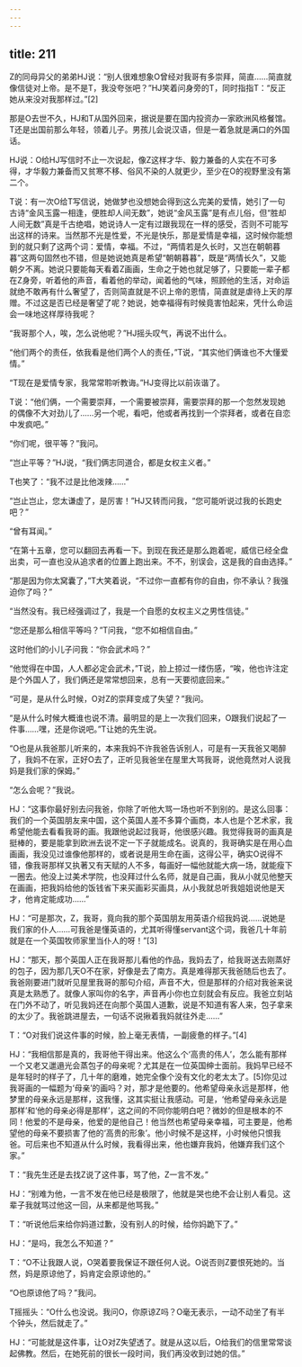 ```yaml
---
---
---
```

title: 211
---



Z的同母异父的弟弟HJ说：“别人很难想象O曾经对我哥有多崇拜，简直……简直就像信徒对上帝。是不是T，我没夸张吧？”HJ笑着问身旁的T，同时指指T：“反正她从来没对我那样过。”[2]

那是O去世不久，HJ和T从国外回来，据说是要在国内投资办一家欧洲风格餐馆。T还是出国前那么年轻，领着儿子。男孩儿会说汉语，但是一着急就是满口的外国话。

HJ说：O给HJ写信时不止一次说起，像Z这样才华、毅力兼备的人实在不可多得，才华毅力兼备而又贫寒不移、俗风不染的人就更少，至少在O的视野里没有第二个。

T说：有一次O给T写信说，她做梦也没想她会得到这么完美的爱情，她引了一句古诗“金风玉露一相逢，便胜却人间无数”，她说“金风玉露”是有点儿俗，但“胜却人间无数”真是千古绝唱，她说诗人一定有过跟我现在一样的感受，否则不可能写出这样的诗来。当然那不光是性爱，不光是快乐，那是爱情是幸福，这时候你能想到的就只剩了这两个词：爱情，幸福。不过，“两情若是久长时，又岂在朝朝暮暮”这两句固然也不错，但是她说她真是希望“朝朝暮暮”，既是“两情长久”，又能朝夕不离。她说只要能每天看着Z画画，生命之于她也就足够了，只要能一辈子都在Z身旁，听着他的声音，看着他的举动，闻着他的气味，照顾他的生活，对命运就绝不敢再有什么奢望了，否则简直就是不识上帝的恩情，简直就是虐待上天的厚赠。不过这是否已经是奢望了呢？她说，她幸福得有时候竟害怕起来，凭什么命运会一味地这样厚待我呢？

“我哥那个人，唉，怎么说他呢？”HJ摇头叹气，再说不出什么。

“他们两个的责任，依我看是他们两个人的责任，”T说，“其实他们俩谁也不大懂爱情。”

“T现在是爱情专家，我常常聆听教诲。”HJ变得比以前诙谐了。

T说：“他们俩，一个需要崇拜，一个需要被崇拜，需要崇拜的那一个忽然发现她的偶像不大对劲儿了……另一个呢，看吧，他或者再找到一个崇拜者，或者在自恋中发疯吧。”

“你们呢，很平等？”我问。

“岂止平等？”HJ说，“我们俩志同道合，都是女权主义者。”

T也笑了：“我不过是比他泼辣……”

“岂止岂止，您太谦虚了，是厉害！”HJ又转而问我，“您可能听说过我的长跑史吧？”

“曾有耳闻。”

“在第十五章，您可以翻回去再看一下。到现在我还是那么跑着呢，威信已经全盘出卖，可一直也没从追求者的位置上跑出来。不不，别误会，这是我的自由选择。”

“那是因为你太窝囊了，”T大笑着说，“不过你一直都有你的自由，你不承认？我强迫你了吗？”

“当然没有。我已经强调过了，我是一个自愿的女权主义之男性信徒。”

“您还是那么相信平等吗？”T问我，“您不如相信自由。”

这时他们的小儿子问我：“你会武术吗？”

“他觉得在中国，人人都必定会武术，”T说，脸上掠过一缕伤感，“唉，他也许注定是个外国人了，我们俩还是常常想回来，总有一天要彻底回来。”

“可是，是从什么时候，O对Z的崇拜变成了失望？”我问。

“是从什么时候大概谁也说不清。最明显的是上一次我们回来，O跟我们说起了一件事……嘿，还是你说吧。”T让她的先生说。

“O也是从我爸那儿听来的，本来我妈不许我爸告诉别人，可是有一天我爸又喝醉了，我妈不在家，正好O去了，正听见我爸坐在屋里大骂我哥，说他竟然对人说我妈是我们家的保姆。”

“怎么会呢？”我说。

HJ：“这事你最好别去问我爸，你除了听他大骂一场也听不到别的。是这么回事：我们的一个英国朋友来中国，这个英国人差不多算个画商，本人也是个艺术家，我希望他能去看看我哥的画。我跟他说起过我哥，他很感兴趣。我觉得我哥的画真是挺棒的，要是能拿到欧洲去说不定一下子就能成名。说真的，我哥确实是在用心血画画，我没见过谁像他那样的，或者说是用生命在画，这得公平，确实O说得不错，像我哥那样又执著又有天赋的人不多，每画好一幅他就能大病一场，就能瘦下一圈去。他没上过美术学院，也没拜过什么名师，就是自己画，我从小就见他整天在画画，把我妈给他的饭钱省下来买画彩买画具，从小我就总听我姐姐说他是天才，他肯定能成功……”

HJ：“可是那次，Z，我哥，竟向我的那个英国朋友用英语介绍我妈说……说她是我们家的仆人……可我爸是懂英语的，尤其听得懂servant这个词，我爸几十年前就是在一个英国牧师家里当仆人的呀！”[3]

HJ：“那天，那个英国人正在我哥那儿看他的作品，我妈去了，给我哥送去刚蒸好的包子，因为那几天O不在家，好像是去了南方。真是难得那天我爸随后也去了。我爸刚要进门就听见屋里我哥的那句介绍，声音不大，但是那样的介绍对我爸来说真是太熟悉了。就像人家叫你的名字，声音再小你也立刻就会有反应。我爸立刻站在门外不动了，听见我妈还在向那个英国人道歉，说是不知道有客人来，包子拿来的太少了。我爸跳进屋去，一句话不说揪着我妈就往外走……”

T：“O对我们说这件事的时候，脸上毫无表情，一副疲惫的样子。”[4]

HJ：“我相信那是真的，我哥他干得出来。他这么个‘高贵的伟人’，怎么能有那样一个又老又邋遢光会蒸包子的母亲呢？尤其是在一位英国绅士面前。我妈早已经不是年轻时的样子了，几十年的磨难，她完全像个没有文化的老太太了。[5]你见过我哥画的一幅题为‘母亲’的画吗？对，那才是他要的。他希望母亲永远是那样，他梦里的母亲永远是那样，这我懂，这其实挺让我感动。可是，‘他希望母亲永远是那样’和‘他的母亲必得是那样’，这之间的不同你能明白吧？微妙的但是根本的不同！他爱的不是母亲，他爱的是他自己！他当然也希望母亲幸福，可主要是，他希望他的母亲不要损害了他的‘高贵的形象’。他小时候不是这样，小时候他只恨我爸。可后来也不知道从什么时候，我看得出来，他也嫌弃我妈，他嫌弃我们这个家。”

T：“我先生还是去找Z说了这件事，骂了他，Z一言不发。”

HJ：“别难为他，一言不发在他已经是极限了，他就是哭也绝不会让别人看见。这辈子我就骂过他这一回，从来都是他骂我。”

T：“听说他后来给你妈道过歉，没有别人的时候，给你妈跪下了。”

HJ：“是吗，我怎么不知道？”

T：“O不让我跟人说，O哭着要我保证不跟任何人说。O说否则Z要恨死她的。当然，妈是原谅他了，妈肯定会原谅他的。”

“O也原谅他了吗？”我问。

T摇摇头：“O什么也没说。我问O，你原谅Z吗？O毫无表示，一动不动坐了有半个钟头，然后就走了。”

HJ：“可能就是这件事，让O对Z失望透了。就是从这以后，O给我们的信里常常谈起佛教。然后，在她死前的很长一段时间，我们再没收到过她的信。”